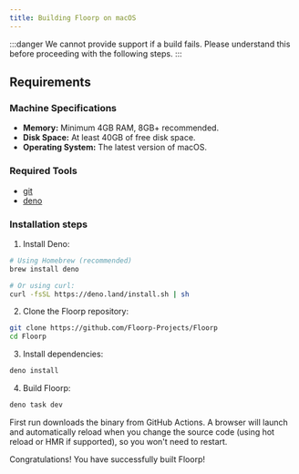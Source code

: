 ```yaml
---
title: Building Floorp on macOS
---
```


:::danger
We cannot provide support if a build fails.
Please understand this before proceeding with the following steps.
:::

## Requirements

### Machine Specifications

- **Memory:** Minimum 4GB RAM, 8GB+ recommended.
- **Disk Space:** At least 40GB of free disk space.
- **Operating System:** The latest version of macOS.

### Required Tools

- [git](https://git-scm.com/download/linux)
- [deno](https://deno.com/)

### Installation steps

1. Install Deno: 
```bash
# Using Homebrew (recommended)
brew install deno

# Or using curl:
curl -fsSL https://deno.land/install.sh | sh
```

2. Clone the Floorp repository:
```bash
git clone https://github.com/Floorp-Projects/Floorp
cd Floorp
```

3. Install dependencies:
```bash
deno install
```

4. Build Floorp:
```bash
deno task dev
```

First run downloads the binary from GitHub Actions. A browser will launch and automatically reload when you change the source code (using hot reload or HMR if supported), so you won't need to restart.

Congratulations! You have successfully built Floorp!